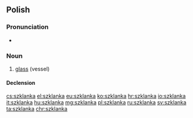 ==Polish==

===Pronunciation===
* {{IPA|[ˈʂklanka]|lang=pl}}

===Noun===
{{pl-noun|f|dim=szklaneczka}}

# [[glass]] (vessel)

====Declension====
{{pl-decl-noun-f}}

[[cs:szklanka]]
[[el:szklanka]]
[[eu:szklanka]]
[[ko:szklanka]]
[[hr:szklanka]]
[[io:szklanka]]
[[it:szklanka]]
[[hu:szklanka]]
[[mg:szklanka]]
[[pl:szklanka]]
[[ru:szklanka]]
[[sv:szklanka]]
[[ta:szklanka]]
[[chr:szklanka]]